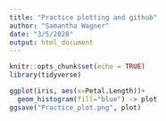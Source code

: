 ```yaml
---
title: "Practice plotting and github"
author: "Samantha Wagner"
date: "3/5/2020"
output: html_document
---
```


```r
knitr::opts_chunk$set(echo = TRUE)
library(tidyverse)

```


```r
ggplot(iris, aes(x=Petal.Length))+
  geom_histogram(fill="blue") -> plot
ggsave("Practice_plot.png", plot)

```

